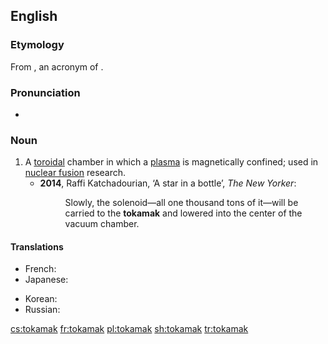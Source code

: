 ==English==
{{wikipedia}}

===Etymology===
From {{etyl|ru|en}} {{m|ru|токама́к}}, an acronym of {{m|ru|[[тороидальный|тороида́льная]] [[ка́мера]] [[с]] [[магнитный|магни́тными]] [[катушка|кату́шками]]||toroidal chamber with magnetic coils}}.

===Pronunciation===
* {{a|UK}} {{IPA|/ˈtəʊkəmak/|lang=en}}

===Noun===
{{en-noun}}

# A [[toroidal]] chamber in which a [[plasma]] is magnetically confined; used in [[nuclear fusion]] research.
#* '''2014''', Raffi Katchadourian, ‘A star in a bottle’, ''The New Yorker'':
#*: Slowly, the solenoid—all one thousand tons of it—will be carried to the '''tokamak''' and lowered into the center of the vacuum chamber.

====Translations====
{{trans-top|a toroidal chamber in which a plasma is magnetically confined}}
* French: {{t+|fr|tokamak|m}}
* Japanese: {{t|ja| トカマク|tr=tokamaku|sc=Jpan}}
{{trans-mid}}
* Korean: {{t|ko|토카막|sc=Kore}}
* Russian: {{t|ru|токама́к|m}}
{{trans-bottom}}

[[cs:tokamak]]
[[fr:tokamak]]
[[pl:tokamak]]
[[sh:tokamak]]
[[tr:tokamak]]